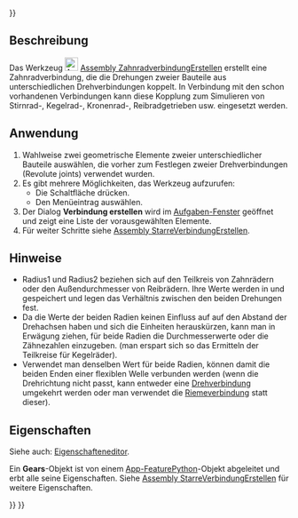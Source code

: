 <languages/>

{{UnfinishedDocu{{#translation:}}}}

{{Docnav/de
|[[Assembly_CreateJointScrew/de|SpindelverbindungErstellen]]
|[[Assembly_CreateJointBelt/de|RiemenverbindungErstellen]]
|[[Assembly_Workbench/de|Assembly]]
|IconL=Assembly_CreateJointScrew.svg
|IconR=Assembly_CreateJointBelt.svg
|IconC=Workbench_Assembly.svg
}}

<div class="mw-translate-fuzzy">
{{GuiCommand/de
|Name=Assembly CreateJointGears
|Name/de=Assembly ZahnradverbindungErstellen
|MenuLocation=Assembly → Zahnrad-/Riemenverbindung erstellen → Zahnradverbindung erstellen
|Workbenches=[[Assembly_Workbench/de|Assembly]]
|Shortcut=
|Version=1.0
|SeeAlso=
}}
</div>

<span id="Description"></span>
==Beschreibung==

<div class="mw-translate-fuzzy">
Das Werkzeug [[Image:Assembly_CreateJointGears.svg|24px]] [[Assembly_CreateJointGears/de|Assembly ZahnradverbindungErstellen]] erstellt eine Zahnradverbindung, die die Drehungen zweier Bauteile aus unterschiedlichen Drehverbindungen koppelt. In Verbindung mit den schon vorhandenen Verbindungen kann diese Kopplung zum Simulieren von Stirnrad-, Kegelrad-, Kronenrad-, Reibradgetrieben usw. eingesetzt werden.
</div> 

<span id="Usage"></span>
==Anwendung==

<div class="mw-translate-fuzzy">
# Wahlweise zwei geometrische Elemente zweier unterschiedlicher Bauteile auswählen, die vorher zum Festlegen zweier Drehverbindungen (Revolute joints) verwendet wurden.
# Es gibt mehrere Möglichkeiten, das Werkzeug aufzurufen:
#* Die Schaltfläche {{Button|[[Image:Assembly_CreateJointGears.svg|16px]] [[Assembly_CreateJointGears/de|Zahnradverbindung erstellen]]}} drücken.
#* Den Menüeintrag {{MenuCommand|Assembly →  Zahnrad-/Riemenverbindung erstellen →  [[Image:Assembly_CreateJointGears.svg|16px]] Zahnradverbindung erstellen}} auswählen.
# Der Dialog '''Verbindung erstellen''' wird im [[Task_panel/de|Aufgaben-Fenster]] geöffnet und zeigt eine Liste der vorausgewählten Elemente.
# Für weiter Schritte siehe [[Assembly_CreateJointFixed/de#Anwendung|Assembly StarreVerbindungErstellen]].
</div>

<span id="Notes"></span>
==Hinweise==

* Radius1 und Radius2 beziehen sich auf den Teilkreis von Zahnrädern oder den Außendurchmesser von Reibrädern. Ihre Werte werden in {{PropertyData/de|Distance}} und {{PropertyData/de|Distance2}} gespeichert und legen das Verhältnis zwischen den beiden Drehungen fest.
* Da die Werte der beiden Radien keinen Einfluss auf auf den Abstand der Drehachsen haben und sich die Einheiten herauskürzen, kann man in Erwägung ziehen, für beide Radien die Durchmesserwerte oder die Zähnezahlen einzugeben. (man erspart sich so das Ermitteln der Teilkreise für Kegelräder).
* Verwendet man denselben Wert für beide Radien, können damit die beiden Enden einer flexiblen Welle verbunden werden (wenn die Drehrichtung nicht passt, kann entweder eine [[Assembly_CreateJointRevolute/de|Drehverbindung]] umgekehrt werden oder man verwendet die [[Assembly_CreateJointBelt/de|Riemeverbindung]] statt dieser).

<span id="Properties"></span>
==Eigenschaften==

Siehe auch: [[Property_editor/de|Eigenschafteneditor]].

Ein '''Gears'''-Objekt ist von einem [[App_FeaturePython/de|App-FeaturePython]]-Objekt abgeleitet und erbt alle seine Eigenschaften. Siehe [[Assembly_CreateJointFixed/de#Eigenschaften|Assembly StarreVerbindungErstellen]] für weitere Eigenschaften.


{{Docnav/de
|[[Assembly_CreateJointScrew/de|SpindelverbindungErstellen]]
|[[Assembly_CreateJointBelt/de|RiemenverbindungErstellen]]
|[[Assembly_Workbench/de|Assembly]]
|IconL=Assembly_CreateJointScrew.svg
|IconR=Assembly_CreateJointBelt.svg
|IconC=Workbench_Assembly.svg
}}

{{Assembly_Tools_navi{{#translation:}}}}
{{Userdocnavi{{#translation:}}}}